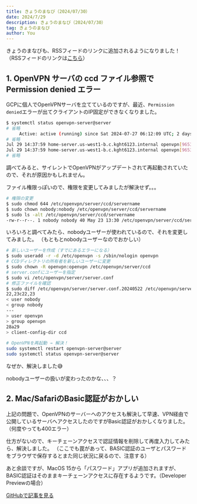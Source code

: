 ```yaml
---
title: きょうのまなび（2024/07/30）
date: 2024/7/29
description: きょうのまなび（2024/07/30）
tag: きょうのまなび
author: You
---
```


きょうのまなびも、RSSフィードのリンクに追加されるようになりました！
（RSSフィードのリンクは[こちら](/feed.xml)）

## 1. OpenVPN サーバの ccd ファイル参照で Permission denied エラー

GCPに個人でOpenVPNサーバを立てているのですが、最近、`Permission denied`エラーが出てクライアントのIP固定ができなくなりました。

```sh
$ systemctl status openvpn-server@server
# 省略
     Active: active (running) since Sat 2024-07-27 06:12:09 UTC; 2 days ago
# 省略
Jul 29 14:37:59 home-server.us-west1-b.c.kght6123.internal openvpn[965387]: homeserver/124.100.25.134:64518 Could not access file 'ccd/servername': Permission denied (errno=13)
Jul 29 14:37:59 home-server.us-west1-b.c.kght6123.internal openvpn[965387]: homeserver/124.100.25.134:64518 Could not access file 'ccd/DEFAULT': Permission denied (errno=13)
# 省略
```

調べてみると、サイレントでOpenVPNがアップデートされて再起動されていたので、それが原因かもしれません。

ファイル権限っぽいので、権限を変更してみましたが解決せず。。。

```sh
# 権限の変更
$ sudo chmod 644 /etc/openvpn/server/ccd/servername
$ sudo chown nobody:nobody /etc/openvpn/server/ccd/servername
$ sudo ls -alt /etc/openvpn/server/ccd/servername
-rw-r--r--. 1 nobody nobody 40 May 23 13:30 /etc/openvpn/server/ccd/servername
```

いろいろと調べてみたら、nobodyユーザーが使われているので、それを変更してみました。
（もともとnobodyユーザーなのでおかしい）

```sh
# 新しいユーザーを作成（すでにあるエラーになる）
$ sudo useradd -r -d /etc/openvpn -s /sbin/nologin openvpn
# CCDディレクトリの所有者を新しいユーザーに変更
$ sudo chown -R openvpn:openvpn /etc/openvpn/server/ccd
# server.confにユーザーを指定
$ sudo vi /etc/openvpn/server/server.conf
# 修正ファイルを確認
$ sudo diff /etc/openvpn/server/server.conf.20240522 /etc/openvpn/server/server.conf
22,23c22,23
< user nobody
< group nobody
---
> user openvpn
> group openvpn
28a29
> client-config-dir ccd
 
# OpenVPNを再起動 → 解決！
sudo systemctl restart openvpn-server@server
sudo systemctl status openvpn-server@server
```

なぜか、解決しました😅

nobodyユーザーの扱いが変わったのかな、、、？

## 2. Mac/SafariのBasic認証がおかしい

上記の問題で、OpenVPNのサーバーへのアクセスも解決して早速、VPN経由で公開しているサーバへアクセスしたのですがBasic認証がおかしくなりました。（何度やっても400エラー）

仕方がないので、キーチェーンアクセスで認証情報を削除して再度入力してみたら、解決しました。
（ここでも罠があって、BASIC認証のユーザとパスワードをブラウザで保存するとまた同じ状況に戻るので、注意する）

あと余談ですが、MacOS 15から「パスワード」アプリが追加されますが、
BASIC認証はそのままキーチェーンアクセスに存在するようです。（Developer Previewの場合）

[GitHubで記事を見る](https://github.com/kght6123/kght6123.page-v2/blob/main/pages/posts/todays-lesson/20240729.mdx)
